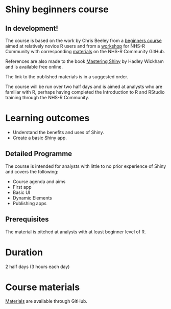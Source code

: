 # Shiny beginners course
## In development!

The course is based on the work by Chris Beeley from a [beginners course](https://github.com/ChrisBeeley/shiny_beginners/tree/main) aimed at relatively novice R users and from a [workshop](https://www.youtube.com/watch?v=wEYaeltxlys&list=PLXCrMzQaI6c1Na7BE18OsWtE1WKqrclNn&index=27) for NHS-R Community with corresponding [materials](https://github.com/nhs-r-community/shiny-training) on the NHS-R Community GitHub.

References are also made to the book [Mastering Shiny](https://mastering-shiny.org/index.html) by Hadley Wickham and is available free online.

The link to the published materials is in a suggested order.

The course will be run over two half days and is aimed at analysts who are familiar with R, perhaps having completed the Introduction to R and RStudio training through the NHS-R Community.

# Learning outcomes

- Understand the benefits and uses of Shiny.
- Create a basic Shiny app.

## Detailed Programme

The course is intended for analysts with little to no prior experience of Shiny and covers the following:

- Course agenda and aims  
- First app
- Basic UI
- Dynamic Elements
- Publishing apps

## Prerequisites

The material is pitched at analysts with at least beginner level of R. 

# Duration
2 half days (3 hours each day)

# Course materials
[Materials](https://github.com/nhs-r-community/shiny-beginners) are available through GitHub.